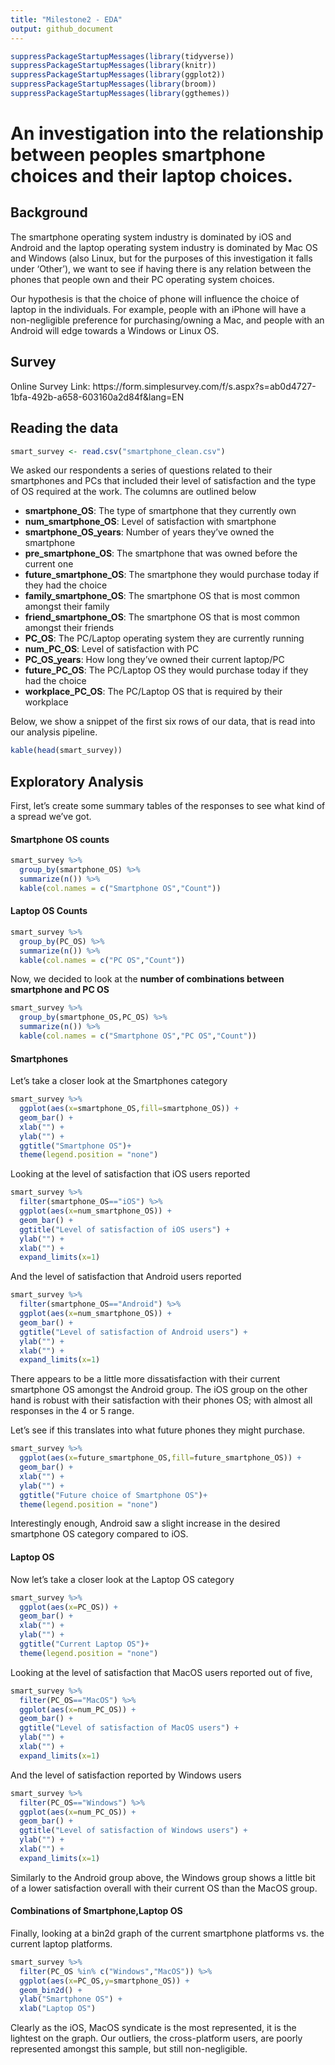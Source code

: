 ```yaml
---
title: "Milestone2 - EDA"
output: github_document
---
```


```r
suppressPackageStartupMessages(library(tidyverse))
suppressPackageStartupMessages(library(knitr))
suppressPackageStartupMessages(library(ggplot2))
suppressPackageStartupMessages(library(broom))
suppressPackageStartupMessages(library(ggthemes))
```

# An investigation into the relationship between peoples smartphone choices and their laptop choices.

## Background

The smartphone operating system industry is dominated by iOS and Android and the laptop operating system industry is dominated by Mac OS and Windows (also Linux, but for the purposes of this investigation it falls under 'Other'), we want to see if having there is any relation between the phones that people own and their PC operating system choices. 

Our hypothesis is that the choice of phone will influence the choice of laptop in the individuals. For example, people with an iPhone will have a non-negligible preference for purchasing/owning a Mac, and people with an Android will edge towards a Windows or Linux OS.

## Survey

Online Survey Link: https://form.simplesurvey.com/f/s.aspx?s=ab0d4727-1bfa-492b-a658-603160a2d84f&lang=EN

## Reading the data

```r
smart_survey <- read.csv("smartphone_clean.csv")
```

We asked our respondents a series of questions related to their smartphones and PCs that included their level of satisfaction and the type of OS required at the work. The columns are outlined below

- **smartphone_OS**: The type of smartphone that they currently own
- **num_smartphone_OS**: Level of satisfaction with smartphone
- **smartphone_OS_years**: Number of years they've owned the smartphone
- **pre_smartphone_OS**: The smartphone that was owned before the current one
- **future_smartphone_OS**: The smartphone they would purchase today if they had the choice
- **family_smartphone_OS**: The smartphone OS that is most common amongst their family
- **friend_smartphone_OS**: The smartphone OS that is most common amongst their friends
- **PC_OS**: The PC/Laptop operating system they are currently running
- **num_PC_OS**: Level of satisfaction with PC
- **PC_OS_years**: How long they've owned their current laptop/PC
- **future_PC_OS**: The PC/Laptop OS they would purchase today if they had the choice
- **workplace_PC_OS**: The PC/Laptop OS that is required by their workplace

Below, we show a snippet of the first six rows of our data, that is read into our analysis pipeline.

```r
kable(head(smart_survey))
```

## Exploratory Analysis

First, let's create some summary tables of the responses to see what kind of a spread we've got.

#### Smartphone OS counts

```r
smart_survey %>%
  group_by(smartphone_OS) %>%
  summarize(n()) %>%
  kable(col.names = c("Smartphone OS","Count"))
```

#### Laptop OS Counts

```r
smart_survey %>%
  group_by(PC_OS) %>%
  summarize(n()) %>%
  kable(col.names = c("PC OS","Count"))
```

Now, we decided to look at the **number of combinations between smartphone and PC OS**

```r
smart_survey %>%
  group_by(smartphone_OS,PC_OS) %>%
  summarize(n()) %>%
  kable(col.names = c("Smartphone OS","PC OS","Count"))
```

#### Smartphones

Let's take a closer look at the Smartphones category

```r
smart_survey %>%
  ggplot(aes(x=smartphone_OS,fill=smartphone_OS)) +
  geom_bar() +
  xlab("") +
  ylab("") +
  ggtitle("Smartphone OS")+
  theme(legend.position = "none")
```

Looking at the level of satisfaction that iOS users reported

```r
smart_survey %>%
  filter(smartphone_OS=="iOS") %>%
  ggplot(aes(x=num_smartphone_OS)) +
  geom_bar() +
  ggtitle("Level of satisfaction of iOS users") +
  ylab("") +
  xlab("") +
  expand_limits(x=1) 
```

And the level of satisfaction that Android users reported

```r
smart_survey %>%
  filter(smartphone_OS=="Android") %>%
  ggplot(aes(x=num_smartphone_OS)) +
  geom_bar() +
  ggtitle("Level of satisfaction of Android users") +
  ylab("") +
  xlab("") +
  expand_limits(x=1)
```

There appears to be a little more dissatisfaction with their current smartphone OS amongst the Android group. The iOS group on the other hand is robust with their satisfaction with their phones OS; with almost all responses in the 4 or 5 range.

Let's see if this translates into what future phones they might purchase.

```r
smart_survey %>%
  ggplot(aes(x=future_smartphone_OS,fill=future_smartphone_OS)) +
  geom_bar() +
  xlab("") +
  ylab("") +
  ggtitle("Future choice of Smartphone OS")+
  theme(legend.position = "none")
```

Interestingly enough, Android saw a slight increase in the desired smartphone OS category compared to iOS.

#### Laptop OS

Now let's take a closer look at the Laptop OS category

```r
smart_survey %>%
  ggplot(aes(x=PC_OS)) +
  geom_bar() +
  xlab("") +
  ylab("") +
  ggtitle("Current Laptop OS")+
  theme(legend.position = "none")
```

Looking at the level of satisfaction that MacOS users reported out of five,

```r
smart_survey %>%
  filter(PC_OS=="MacOS") %>%
  ggplot(aes(x=num_PC_OS)) +
  geom_bar() +
  ggtitle("Level of satisfaction of MacOS users") +
  ylab("") +
  xlab("") +
  expand_limits(x=1)
```

And the level of satisfaction reported by Windows users

```r
smart_survey %>%
  filter(PC_OS=="Windows") %>%
  ggplot(aes(x=num_PC_OS)) +
  geom_bar() +
  ggtitle("Level of satisfaction of Windows users") +
  ylab("") +
  xlab("") +
  expand_limits(x=1)
```

Similarly to the Android group above, the Windows group shows a little bit of a lower satisfaction overall with their current OS than the MacOS group.

#### Combinations of Smartphone,Laptop OS

Finally, looking at a bin2d graph of the current smartphone platforms vs. the current laptop platforms.

```r
smart_survey %>%
  filter(PC_OS %in% c("Windows","MacOS")) %>%
  ggplot(aes(x=PC_OS,y=smartphone_OS)) +
  geom_bin2d() +
  ylab("Smartphone OS") +
  xlab("Laptop OS")
```

Clearly as the iOS, MacOS syndicate is the most represented, it is the lightest on the graph. Our outliers, the cross-platform users, are poorly represented amongst this sample, but still non-negligible.